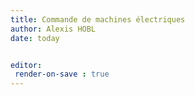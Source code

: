 ```yaml
---
title: Commande de machines électriques
author: Alexis HOBL
date: today


editor: 
 render-on-save : true
---
```



